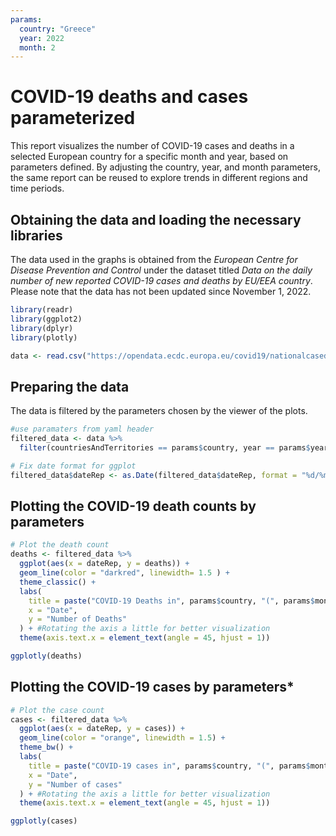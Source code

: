 ```yaml
---
params:
  country: "Greece"
  year: 2022
  month: 2
---
```

# COVID-19 deaths and cases parameterized

This report visualizes the number of COVID-19 cases and deaths in a selected European country for a specific month and year, based on parameters defined. By adjusting the country, year, and month parameters, the same report can be reused to explore trends in different regions and time periods.


## Obtaining the data and loading the necessary libraries

The data used in the graphs is obtained from the *European Centre for Disease Prevention and Control* under the dataset titled *Data on the daily number of new reported COVID-19 cases and deaths by EU/EEA country*. Please note that the data has not been updated since November 1, 2022.

```r
library(readr)
library(ggplot2)
library(dplyr)
library(plotly)

data <- read.csv("https://opendata.ecdc.europa.eu/covid19/nationalcasedeath_eueea_daily_ei/csv", na.strings = "", fileEncoding = "UTF-8-BOM")

```


## Preparing the data

The data is filtered by the parameters chosen by the viewer of the plots.

```r

#use paramaters from yaml header
filtered_data <- data %>%
  filter(countriesAndTerritories == params$country, year == params$year, month == params$month)

# Fix date format for ggplot
filtered_data$dateRep <- as.Date(filtered_data$dateRep, format = "%d/%m/%Y")


```

## Plotting the COVID-19 death counts by parameters

```r

# Plot the death count
deaths <- filtered_data %>% 
  ggplot(aes(x = dateRep, y = deaths)) + 
  geom_line(color = "darkred", linewidth= 1.5 ) + 
  theme_classic() + 
  labs(
    title = paste("COVID-19 Deaths in", params$country, "(", params$month, "/", params$year, ")"),
    x = "Date",
    y = "Number of Deaths"
  ) + #Rotating the axis a little for better visualization
  theme(axis.text.x = element_text(angle = 45, hjust = 1))

ggplotly(deaths)

```

## Plotting the COVID-19 cases by parameters*

```r

# Plot the case count
cases <- filtered_data %>% 
  ggplot(aes(x = dateRep, y = cases)) + 
  geom_line(color = "orange", linewidth = 1.5) + 
  theme_bw() + 
  labs(
    title = paste("COVID-19 cases in", params$country, "(", params$month, "/", params$year, ")"),
    x = "Date",
    y = "Number of cases"
  ) + #Rotating the axis a little for better visualization
  theme(axis.text.x = element_text(angle = 45, hjust = 1))

ggplotly(cases)

```
